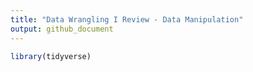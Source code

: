 ```yaml
---
title: "Data Wrangling I Review - Data Manipulation"
output: github_document
---
```


```r
library(tidyverse)
```

